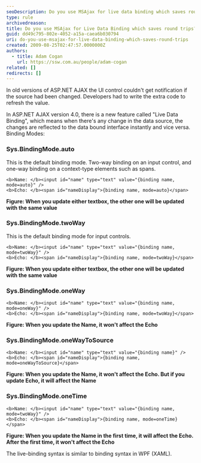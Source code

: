 ```yaml
---
seoDescription: Do you use MSAjax for live data binding which saves round trips and enhances user experience in ASP.NET AJAX applications.
type: rule
archivedreason:
title: Do you use MSAjax for Live Data Binding which saves round trips?
guid: dd49c795-802e-4052-a15a-caea6b030794
uri: do-you-use-msajax-for-live-data-binding-which-saves-round-trips
created: 2009-08-25T02:47:57.0000000Z
authors:
  - title: Adam Cogan
    url: https://ssw.com.au/people/adam-cogan
related: []
redirects: []
---
```


In old versions of ASP.NET AJAX the UI control couldn't get notification if the source had been changed. Developers had to write the extra code to refresh the value.

In ASP.NET AJAX version 4.0, there is a new feature called "Live Data Binding", which means when there's any change in the data source, the changes are reflected to the data bound interface instantly and vice versa.
Binding Modes:

### Sys.BindingMode.auto

This is the default binding mode. Two-way binding on an input control, and one-way binding on a context-type elements such as spans.

```dotnet
<b>Name: </b><input id="name" type="text" value="{binding name, mode=auto}" />
<b>Echo: </b><span id="nameDisplay">{binding name, mode=auto}</span>
```

**Figure: When you update either textbox, the other one will be updated with the same value**

### Sys.BindingMode.twoWay

This is the default binding mode for input controls.

```dotnet
<b>Name: </b><input id="name" type="text" value="{binding name, mode=twoWay}" />
<b>Echo: </b><span id="nameDisplay">{binding name, mode=twoWay}</span>
```

**Figure: When you update either textbox, the other one will be updated with the same value**

### Sys.BindingMode.oneWay

```dotnet
<b>Name: </b><input id="name" type="text" value="{binding name, mode=oneWay}" />
<b>Echo: </b><span id="nameDisplay">{binding name, mode=twoWay}</span>
```

**Figure: When you update the Name, it won't affect the Echo**

### Sys.BindingMode.oneWayToSource

```dotnet
<b>Name: </b><input id="name" type="text" value="{binding name}" />
<b>Echo: </b><span id="nameDisplay">{binding name, mode=oneWayToSource}</span>
```

**Figure: When you update the Name, it won't affect the Echo. But if you update Echo, it will affect the Name**

### Sys.BindingMode.oneTime

```dotnet
<b>Name: </b><input id="name" type="text" value="{binding name, mode=twoWay}" />
<b>Echo: </b><span id="nameDisplay">{binding name, mode=oneTime}</span>
```

**Figure: When you update the Name in the first time, it will affect the Echo. After the first time, it won't affect the Echo**

The live-binding syntax is similar to binding syntax in WPF (XAML).